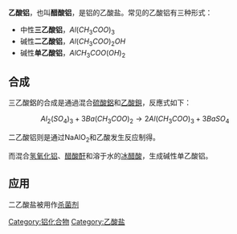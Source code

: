 '''乙酸铝'''，也叫'''醋酸铝'''，是铝的乙酸盐。常见的乙酸铝有三种形式：

* 中性'''三乙酸铝'''，<math>Al(CH_{3}COO)_{3}</math>
* 碱性'''二乙酸铝'''，<math>Al(CH_{3}COO)_{2}OH</math>
* 碱性'''单乙酸铝'''，<math>AlCH_{3}COO(OH)_{2}</math>

==合成==
三乙酸鋁的合成是通過混合[[硫酸鋁|硫酸鋁]]和[[乙酸鋇|乙酸鋇]]，反應式如下：
:<math>Al_{2}(SO_{4})_{3} + 3Ba(CH_{3}COO)_{2} \rightarrow 2Al(CH_{3}COO)_{3} + 3BaSO_{4}</math>

二乙酸铝则是通过NaAlO<sub>2</sub>和乙酸发生反应制得。

而混合[[氢氧化铝|氢氧化铝]]、[[醋酸酐|醋酸酐]]和溶于水的[[冰醋酸|冰醋酸]]，生成碱性单乙酸铝。

==应用==
二乙酸盐被用作[[杀菌剂|杀菌剂]]

{{铝化合物}}
{{乙酸盐}}
{{有机化合物小作品}}

[[Category:铝化合物|Category:铝化合物]]
[[Category:乙酸盐|Category:乙酸盐]]